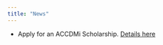 ```yaml
---
title: "News"
---
```


- Apply for an ACCDMi Scholarship. [Details here](https://ahurford.github.io/accdmi-website/scholarship.html)



